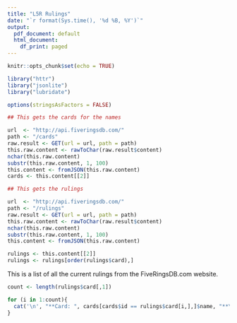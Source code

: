 ```yaml
---
title: "L5R Rulings"
date: "`r format(Sys.time(), '%d %B, %Y')`"
output:
  pdf_document: default
  html_document:
    df_print: paged
---
```


```r
knitr::opts_chunk$set(echo = TRUE)

library("httr")
library("jsonlite")
library("lubridate")

options(stringsAsFactors = FALSE)

## This gets the cards for the names

url  <- "http://api.fiveringsdb.com/"
path <- "/cards"
raw.result <- GET(url = url, path = path)
this.raw.content <- rawToChar(raw.result$content)
nchar(this.raw.content)
substr(this.raw.content, 1, 100)
this.content <- fromJSON(this.raw.content)
cards <- this.content[[2]]

## This gets the rulings

url  <- "http://api.fiveringsdb.com/"
path <- "/rulings"
raw.result <- GET(url = url, path = path)
this.raw.content <- rawToChar(raw.result$content)
nchar(this.raw.content)
substr(this.raw.content, 1, 100)
this.content <- fromJSON(this.raw.content)

rulings <- this.content[[2]]
rulings <- rulings[order(rulings$card),]


```

This is a list of all the current rulings from the FiveRingsDB.com website. 


```r

count <- length(rulings$card[,1])

for (i in 1:count){
  cat('\n', "**Card: ", cards[cards$id == rulings$card[i,],]$name, "**\n\n", rulings$text[i],"\n","*Source:",rulings$source[i],"*\n","\n","\n") 
}

```



